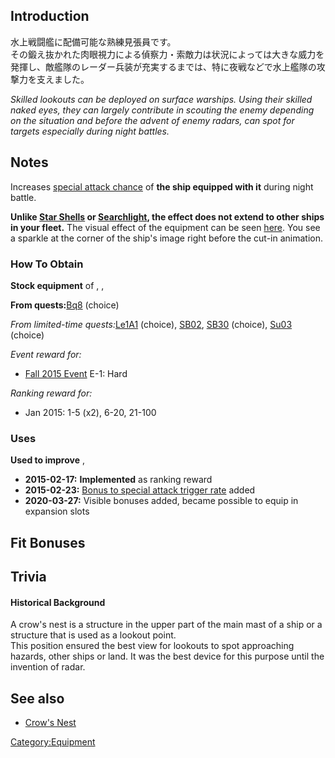 {{Template:Equipmentinfo
|name = Skilled Lookouts
|id = 129 
|japanesename = 熟練見張員 
|icon = {{SurfaceShipPersonnel}}
|type = Surface Ship Personnel
|effect = {{AA}}+1 {{Hit}}+2 {{Evasion}}+3 {{LOS}}+2 
|scrap = {{Fuel}}1 
|image = <gallery type="slideshow" widths="360px" position="center" hideaddbutton="true">
Equipment129-1.png
Equipment129-2.png
Equipment129-3.png
Equipment129-4.png
</gallery>
|BBV = lime
|AV = lime
|DD = lime
|AS = lime
|CT = lime
|CL = lime
|CA = lime
|CAV = lime
|BB = lime
|CLT = lime
|FASTBB = lime
}}

==Introduction==
水上戦闘艦に配備可能な熟練見張員です。<br>その鍛え抜かれた肉眼視力による偵察力・索敵力は状況によっては大きな威力を発揮し、敵艦隊のレーダー兵装が充実するまでは、特に夜戦などで水上艦隊の攻撃力を支えました。 

''Skilled lookouts can be deployed on surface warships. Using their skilled naked eyes, they can largely contribute in scouting the enemy depending on the situation and before the advent of enemy radars, can spot for targets especially during night battles.'' 

==Notes==
Increases [[Night Battle#Trigger Rate|special attack chance]] of '''the ship equipped with it''' during night battle.

'''Unlike [[Star Shell]]s or [[Searchlight]], the effect does not extend to other ships in your fleet.''' The visual effect of the equipment can be seen [http://youtu.be/fFsMyZ3LtrQ?t=30s here]. You see a sparkle at the corner of the ship's image right before the cut-in animation.

<div class="mw-collapsible"><h3>How To Obtain</h3>
<div class="mw-collapsible-content">
'''Stock equipment''' of {{Ship/Link|Choukai Kai Ni}}, {{Ship/Link|Kazagumo Kai}}, {{Ship/Link|Takanami Kai}}

'''From quests: '''[[Quests#Bq8|Bq8]] (choice)

''From limited-time quests: ''[[Quests/Seasonal#Le1A1|Le1A1]] (choice), [[Quests/Seasonal#SB02|SB02]], [[Quests/Seasonal#SB30|SB30]] (choice), [[Quests/Seasonal#Su03|Su03]] (choice)

''Event reward for:''
* [[Fall 2015 Event]] E-1: Hard

''Ranking reward for:''
* Jan 2015: 1-5 (x2), 6-20, 21-100

</div></div>

<div class="mw-collapsible"><h3>Uses</h3>
<div class="mw-collapsible-content">
'''Used to improve''' {{Equipment/Link|Searchlight}}, {{Equipment/Link|Submarine Radar & Waterproof Telescope}}

</div></div>


<div class="mw-collapsible><h3>Updates History</h3>
<div class="mw-collapsible-content>
* '''2015-02-17:''' '''Implemented''' as ranking reward
* '''2015-02-23:''' [[Combat/Night Battle#Trigger Rate|Bonus to special attack trigger rate]] added
* '''2020-03-27:''' Visible bonuses added, became possible to equip in expansion slots
</div></div>

==Fit Bonuses==
{{:Skilled Lookouts/Bonuses}}

==Trivia==
<h4>Historical Background</h4>
A crow's nest is a structure in the upper part of the main mast of a ship or a structure that is used as a lookout point. <br>
This position ensured the best view for lookouts to spot approaching hazards, other ships or land. It was the best device for this purpose until the invention of radar.

==See also==
* [http://en.wikipedia.org/wiki/Crow%27s_nest Crow's Nest]
{{Equipmentlist}}
[[Category:Equipment]]